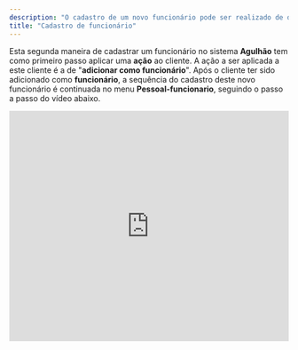 ```yaml
---
description: "O cadastro de um novo funcionário pode ser realizado de duas maneiras. A primeira, seguindo o passo a passo do vídeo abaixo. A segunda maneira é adicionando um cliente como funcionário."
title: "Cadastro de funcionário"
---
```


Esta segunda maneira de cadastrar um funcionário no sistema **Agulhão** tem como primeiro passo aplicar uma **ação** ao cliente. A ação a ser aplicada a este cliente é a de "**adicionar como funcionário**". Após o cliente ter sido adicionado como **funcionário**, a sequência do cadastro deste novo funcionário é continuada no menu **Pessoal-funcionario**, seguindo o passo a passo do vídeo abaixo.

<iframe width="100%" height="415" src="https://www.youtube.com/embed/ezaIEcTKICw?si=7kp-GhWSdaNWypuS" title="YouTube video player" frameborder="0" allow="accelerometer; autoplay; clipboard-write; encrypted-media; gyroscope; picture-in-picture; web-share" referrerpolicy="strict-origin-when-cross-origin" allowfullscreen />